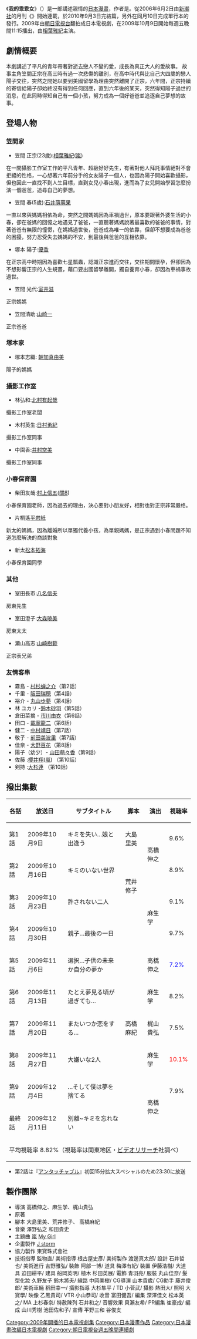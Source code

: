 {{多個問題|
{{overly detailed|time=2015-06-18T05:35:58+00:00}}
{{Real world|time=2015-05-30T19:50:55+00:00}}
{{unreferenced|time=2015-05-30T19:50:55+00:00}}
}}
《'''我的乖乖女'''》（{{lang-ja|マイガール}}）是一部講述親情的[[日本漫畫|日本漫畫]]，作者是{{link-ja|佐原ミズ|佐原ミズ}}。從2006年6月2日由[[新潮社|新潮社]]的月刊《{{link-ja|週刊コミックバンチ|週刊コミックバンチ}}》開始連載，於2010年9月3日完結篇，另外在同月10日完成單行本的發行。2009年由[[朝日電視台|朝日電視台]]翻拍成日本電視劇，在2009年10月9日開始每週五晚間11:15播出，由[[相葉雅紀|相葉雅紀]]主演。

[[Category:2009年開播的日本電視劇集|Category:2009年開播的日本電視劇集]]
[[Category:日本漫畫作品|Category:日本漫畫作品]]
[[Category:日本漫畫改編日本電視劇|Category:日本漫畫改編日本電視劇]]
[[Category:朝日電視台週五晚間連續劇|Category:朝日電視台週五晚間連續劇]]

== 劇情概要 ==
本劇講述了平凡的青年帶著對逝去戀人不變的愛，成長為真正大人的愛故事。
故事主角笠間正宗在高三時有過一次悲傷的離別，在高中時代與比自己大四歲的戀人陽子交往，突然之間她以要到美國留學為理由突然離開了正宗，六年間，正宗持續的寄信給陽子卻始終沒有得到任何回應，直到六年後的某天，突然得知陽子過世的消息，在此同時得知自己有一個小孩，努力成為一個好爸爸並追逐自己夢想的故事。

== 登場人物 ==
=== 笠間家 ===

* 笠間 正宗(23歲):[[相葉雅紀|相葉雅紀]]([[嵐|嵐]])
在一間攝影工作室工作的平凡青年、超級好好先生，有著對他人拜託事情絕對不會拒絕的性格，一心想著六年前分手的女友陽子一個人，也因為陽子開始喜歡攝影，但也因此一直找不到人生目標，直到女兒小春出現，進而為了女兒開始學習怎麼扮演一個爸爸，追尋自己的夢想。

* 笠間 春(5歲):[[石井萌萌果|石井萌萌果]]
一直以來與媽媽相依為命，突然之間媽媽因為車禍過世，原本要跟著外婆生活的小春，卻在爸媽的回憶之地遇見了爸爸，一直聽著媽媽說著最喜歡的爸爸的事情，對著爸爸有無限的憧憬，在媽媽過世後，爸爸成為唯一的依靠，但卻不想要成為爸爸的困擾，努力忍受失去媽媽的不安，到最後與爸爸的互相依靠。

* 塚本 陽子:[[優香|優香]]
在正宗高中時期因為喜歡七星瓢蟲，認識正宗進而交往，交往期間懷孕，但卻因為不想影響正宗的人生規畫，藉口要出國留學離開，獨自養育小春，卻因為車禍事故過世。

* 笠間 光代:[[室井滋|室井滋]]
正宗媽媽

* 笠間清助:[[山崎一|山崎一]]
正宗爸爸

=== 塚本家 ===
* 塚本志織: [[朝加真由美|朝加真由美]]
陽子的媽媽

=== 攝影工作室 === 
* 林弘和:[[北村有起哉|北村有起哉]]
攝影工作室老闆
* 木村英生:[[日村勇紀|日村勇紀]]
攝影工作室同事
* 中園香:[[井村空美|井村空美]]
攝影工作室同事

=== 小春保育園 === 
* 柴田友哉:[[村上信五|村上信五]]([[關8|關8]])
小春保育園老師，因為過去的理由，決心要對小朋友好，相對也對正宗非常嚴格。

* 片桐遙[[平岩紙|平岩紙]]
新太的媽媽，因為離婚所以單獨代養小孩，為單親媽媽，是正宗遇到小春問題不知道怎麼解決的商談對象
* 新太[[松本拓海|松本拓海]]
小春保育園同學

=== 其他 === 
* 室田長市:[[八名信夫|八名信夫]]
房東先生
* 室田澄子:[[大森暁美|大森暁美]]
房東太太
* 瀬山高志:[[山崎樹範|山崎樹範]]
正宗表兄弟

=== 友情客串 === 
* 霧島 - [[村杉蝉之介|村杉蝉之介]]（第2話）
* 千里 - [[阪田瑞穂|阪田瑞穂]]（第4話）
* 裕介 - [[丸山歩夢|丸山歩夢]]（第4話）
* 林 ユカリ -[[鈴木砂羽|鈴木砂羽]]（第5話）
* 倉田菜摘 - [[市川由衣|市川由衣]]（第6話）
* 田口 - [[載寧龍二|載寧龍二]]（第6話）
* 健二 - [[中村靖日|中村靖日]]（第7話）
* 敬子 - [[前田美波里|前田美波里]]（第7話）
* 佳奈 - [[大野百花|大野百花]]（第8話）
* 陽子（幼少）- [[山田萌々香|山田萌々香]]（第9話）
* 佐藤 :[[櫻井翔|櫻井翔]]([[嵐|嵐]]) （第10話）
* 剣持 :[[大杉連|大杉連]] （第10話）

== 撥出集數 ==
{| class="wikitable" style="text-align:center"
!各話||放送日||サブタイトル||脚本||演出||視聴率
|-
|第1話||2009年10月9日||キミを失い…娘と出逢う||大島里美||rowspan="2"|高橋伸之||9.6%
|-
|第2話||2009年10月16日||キミのいない世界||rowspan="2"|荒井修子||8.9%
|-
|第3話||2009年10月23日||許されない二人||rowspan="2"|麻生学||9.1%
|-
|第4話||2009年10月30日||親子…最後の一日||rowspan="7"|高橋麻紀||9.7%
|-
|第5話||2009年11月6日||選択…子供の未来か自分の夢か||高橋伸之||<font color=blue>7.2%
|-
|第6話||2009年11月13日||たとえ夢見る頃が過ぎても…||麻生学||8.2%
|-
|第7話||2009年11月20日||またいつか恋をする…||梶山貴弘||7.5%
|-
|第8話||2009年11月27日||大嫌いな2人||麻生学||<font color=red>10.1%
|-
|第9話||2009年12月4日||…そして僕は夢を捨てる||rowspan="2"|高橋伸之||7.9%
|-
|最終話||2009年12月11日||別離~キミを忘れない!!||10.0%
|-
!colspan="6"|平均視聴率 8.82%（視聴率は関東地区・[[ビデオリサーチ|ビデオリサーチ]]社調べ）
|}

* 第2話は『[[アンタッチャブル〜事件記者・鳴海遼子〜|アンタッチャブル]]』初回15分拡大スペシャルのため23:30に放送

== 製作團隊 ==
* 導演 高橋伸之、麻生学、梶山貴弘
* 原著 {{tsl|ja|佐原ミズ|}}
* 腳本 大島里美、荒井修子、 高橋麻紀
* 音樂  澤野弘之  和田貴史
* 主題曲 [[嵐|嵐]] [[My_Girl_(嵐)|My Girl]]
* 企畫製作 [[J_storm|J storm]]
* 協力製作 東寶珠式會社
* 技術指導 監物直/ 美術指導 根古屋史彥/ 美術製作 渡邊真太郎/ 設計 石井哲也/ 美術進行 吉野雅弘/ 裝飾 阿部一博/ 道具 梅澤有紀/ 裝置 伊藤浩樹/ 大道具 迫田耕平/ 建具 船岡英明/ 植木 杉田英展/ 電飾 青羽亮/ 服裝 丸山佳奈/ 髮型化妝 久野友子 鈴木將夫/ 線路 中岡美樹/ CG導演 山本貴歲/ CG助手 藤井俊郎/ 美術車輛 稻田幸一/ 攝影指導 大杉隼平 / TD   小菅武/ 攝影 熱田大/ 照明 大寶學/ 映像 乙黑貴司/ VTR 小山恭司/ 收音 富田健吾/ 編集 深澤佳文 松本英之/ MA 上杉春奈/ 特赦陳列 石井和之/ 音響效果 貝瀨友希/ PR編集 崔豪成/ 編成 山川秀樹 池田佐和子/ 宣傳 平野三和 谷俊支

{{朝日電視台週五晚間連續劇}}